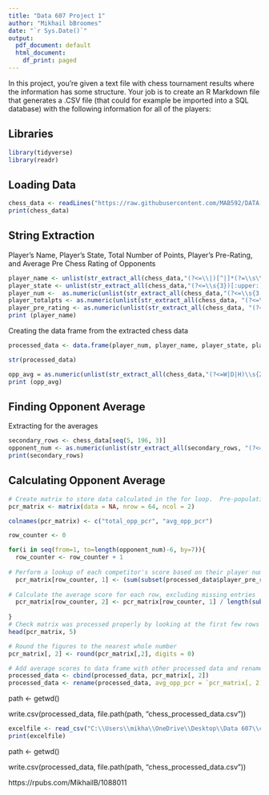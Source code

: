 ---
title: "Data 607 Project 1"
author: "Mikhail bBroomes"
date: "`r Sys.Date()`"
output:
  pdf_document: default
  html_document:
    df_print: paged
---

In this project, you’re given a text file with chess tournament results where the information has some structure. Your
job is to create an R Markdown file that generates a .CSV file (that could for example be imported into a SQL database)
with the following information for all of the players:

## Libraries
```{r setup, include=FALSE}
library(tidyverse)
library(readr)
```

## Loading Data 


```{r cars}
chess_data <- readLines("https://raw.githubusercontent.com/MAB592/DATA-607-Projects-/main/tournamentinfo.txt")
print(chess_data)
```

## String Extraction 

Player’s Name, Player’s State, Total Number of Points, Player’s Pre-Rating, and Average Pre Chess Rating of Opponents

```{r pressure, echo=FALSE}
player_name <- unlist(str_extract_all(chess_data,"(?<=\\|)[^|]*(?=\\s\\|\\d)"))
player_state <- unlist(str_extract_all(chess_data,"(?<=\\s{3})[:upper:]{2}(?=\\s*\\|\\s)"))
player_num <-  as.numeric(unlist(str_extract_all(chess_data,"(?<=\\s{3,4})\\d{1,2}(?=\\s)")))
player_totalpts <- as.numeric(unlist(str_extract_all(chess_data, "(?<=\\|)\\d\\.\\d")))
player_pre_rating <- as.numeric(unlist(str_extract_all(chess_data, "(?<=R:\\s{1,2})(\\d{3,4}(?=\\s))|(\\d{3,4}(?=P\\d{1,2}\\s*-))")))
print (player_name)
```
Creating the data frame from the extracted chess data

```{r}
processed_data <- data.frame(player_num, player_name, player_state, player_totalpts, player_pre_rating)

str(processed_data)
```



```{r} 
opp_avg = as.numeric(unlist(str_extract_all(chess_data,"(?<=W|D|H)\\s{2,3}(\\d{1,2})(?=\\|)")))
print (opp_avg)
```
## Finding Opponent Average 


Extracting for the averages 


```{r}
secondary_rows <- chess_data[seq(5, 196, 3)]
opponent_num <- as.numeric(unlist(str_extract_all(secondary_rows, "(?<=\\|(W|L|D)\\s{2,3})[[:digit:]]{1,2}(?=\\|)|((?<!->)(?<=\\|(U|H|B|X))\\s{4}(?=\\|))")))
print(secondary_rows)
```

## Calculating Opponent Average


```{r}
# Create matrix to store data calculated in the for loop.  Pre-populating values with NA for more efficient processing in R.
pcr_matrix <- matrix(data = NA, nrow = 64, ncol = 2)

colnames(pcr_matrix) <- c("total_opp_pcr", "avg_opp_pcr")

row_counter <- 0

for(i in seq(from=1, to=length(opponent_num)-6, by=7)){
  row_counter <- row_counter + 1
  
# Perform a lookup of each competitor's score based on their player number and add the up for each row (corresponding to each sequence of 7 data points, w/ value from for loop serving as row 'anchor')
  pcr_matrix[row_counter, 1] <- (sum(subset(processed_data$player_pre_rating, processed_data$player_num %in% opponent_num[seq(from=i, to=i+6, by=1)])))
  
# Calculate the average score for each row, excluding missing entries
  pcr_matrix[row_counter, 2] <- pcr_matrix[row_counter, 1] / length(subset(opponent_num[seq(from=i, to=i+6, by=1)],!is.na(opponent_num[seq(from=i, to=i+6, by=1)])))
  
}
# Check matrix was processed properly by looking at the first few rows of output
head(pcr_matrix, 5)
```
```{r}
# Round the figures to the nearest whole number
pcr_matrix[, 2] <- round(pcr_matrix[,2], digits = 0)

# Add average scores to data frame with other processed data and rename for readability
processed_data <- cbind(processed_data, pcr_matrix[, 2])
processed_data <- rename(processed_data, avg_opp_pcr = `pcr_matrix[, 2]`)
```

path <- getwd()

write.csv(processed_data, file.path(path, "chess_processed_data.csv"))

```{r}
excelfile <- read_csv("C:\\Users\\mikha\\OneDrive\\Desktop\\Data 607\\chess_processed_data.csv")
print(excelfile)
```


path <- getwd()

write.csv(processed_data, file.path(path, "chess_processed_data.csv"))

https://rpubs.com/MikhailB/1088011
